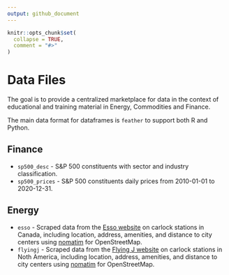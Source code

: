 ```yaml
---
output: github_document
---
```


<!-- README.md is generated from README.Rmd. Please edit that file -->

```r
knitr::opts_chunk$set(
  collapse = TRUE,
  comment = "#>"
)
```

# Data Files

<!-- badges: start -->
<!-- badges: end -->

The goal is to provide a centralized marketplace for data in the context of educational and training material in Energy, Commodities and Finance.

The main data format for dataframes is `feather` to support both R and Python.

## Finance

+ `sp500_desc` - S&P 500 constituents with sector and industry classification.
+ `sp500_prices` - S&P 500 constituents daily prices from 2010-01-01 to 2020-12-31.

## Energy

+ `esso` - Scraped data from the [Esso website](https://essocardlocks.ca/en/sites/) on carlock stations in Canada, including location, address, amenities, and distance to city centers using [nomatim](https://nominatim.org/) for OpenStreetMap. 
+ `flyingj` - Scraped data from the [Flying J website](https://locations.pilotflyingj.com/search?) on carlock stations in Noth America, including location, address, amenities, and distance to city centers using [nomatim](https://nominatim.org/) for OpenStreetMap.